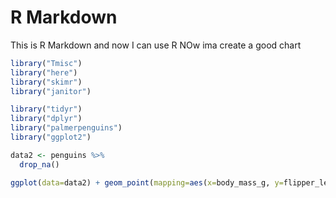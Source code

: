 # R Markdown

This is R Markdown and now I can use R
NOw ima create a good chart

```r
library("Tmisc")
library("here")
library("skimr")
library("janitor")

library("tidyr")
library("dplyr")
library("palmerpenguins")
library("ggplot2")
```

```r
data2 <- penguins %>%
  drop_na()

ggplot(data=data2) + geom_point(mapping=aes(x=body_mass_g, y=flipper_length_mm, color=species)) + facet_wrap(~sex) + theme(panel.background = element_rect(fill = "gray"))
```